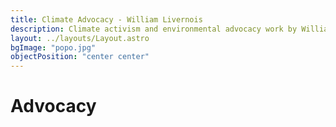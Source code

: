 ---
title: Climate Advocacy - William Livernois
description: Climate activism and environmental advocacy work by William Livernois, including involvement with Scientist Rebellion and direct action campaigns.
layout: ../layouts/Layout.astro
bgImage: "popo.jpg"
objectPosition: "center center"
---


# Advocacy

<LinkCard
  title="Scientist Rebellion International Airport Protests"
  url="https://www.nbcnews.com/science/environment/climate-activists-least-13-countries-protest-private-jets-rcna56666"
/>

<LinkCard
  title="Boston Citgo Sign Climate Action"
  url="https://www.bostonglobe.com/2020/08/10/metro/environmentalists-hoist-banner-over-iconic-citgo-sign/"
/>

<LinkCard
  title="Climate Action at Burning Man"
  url="https://www.rollingstone.com/politics/politics-features/climate-movement-rave-revolution-burning-man-1234992798/"
/>

<LinkCard
  title="Burning Man Environmental Protest"
  url="https://www.theguardian.com/culture/2023/aug/28/burning-man-protest-climate-change-environment"
/>

<LinkCard
  title="The Scientists Are Not Alright"
  url="https://www.washingtonpost.com/climate-environment/2022/05/20/climate-change-scientists-protests/"
/>

<LinkCard
  title="Manchin Deal Protest in Seattle"
  url="https://www.commondreams.org/news/2022/08/20/activists-arrested-seattle-protest-pushing-murray-reject-dirty-manchin-deal"
/>

<YouTubeLinkCard
  title="Scientist Rebellion NVDA Talk with Peter Kalmus"
  url="https://www.youtube.com/watch?v=Z3Pteckkf_c"
  description="Climate scientist Peter Kalmus discusses nonviolent direct action and civil disobedience as tools for climate activism with Scientist Rebellion."
/>
